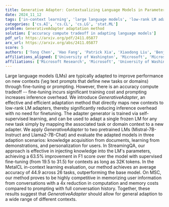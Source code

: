 ```yaml
---
title: Generative Adapter: Contextualizing Language Models in Parameters with A Single Forward Pass
date: 2024_11_12
tags: ['in-context learning', 'large language models', 'low-rank LM adapters', 'knowledge acquisition', 'fine-tuning', 'personalization', 'computational efficiency', 'self-supervised learning', 'prompting', 'inference overhead']
categories: ['cs.AI', 'cs.CL', 'cs.LG', 'stat.ML']
problem: GenerativeAdapter adaptation method
solution: ['accuracy compute tradeoff in adapting language models']
pdf_url: https://arxiv.org/pdf/2411.05877
arx_url: https://arxiv.org/abs/2411.05877
score: 5
authors: ['Tong Chen', 'Hao Fang', 'Patrick Xia', 'Xiaodong Liu', 'Benjamin Van Durme', 'Luke Zettlemoyer', 'Jianfeng Gao', 'Hao Cheng']
affiliations_aligned: ['University of Washington', 'Microsoft', 'Microsoft Research', 'Microsoft Research', 'Microsoft Research', 'University of Washington', 'Microsoft Research', 'Microsoft Research']
affiliations: ['Microsoft Research', 'Microsoft', 'University of Washington']
---
```



Large language models (LMs) are typically adapted to improve performance on new contexts (\eg text prompts that define new tasks or domains) through fine-tuning or prompting. However, there is an accuracy compute tradeoff -- fine-tuning incurs significant training cost and prompting increases inference overhead. We introduce $GenerativeAdapter$, an effective and efficient adaptation method that directly maps new contexts to low-rank LM adapters, thereby significantly reducing inference overhead with no need for finetuning. The adapter generator is trained via self-supervised learning, and can be used to adapt a single frozen LM for any new task simply by mapping the associated task or domain context to a new adapter. We apply $GenerativeAdapter$ to two pretrained LMs (Mistral-7B-Instruct and Llama2-7B-Chat) and evaluate the adapted models in three adaption scenarios: knowledge acquisition from documents, learning from demonstrations, and personalization for users. In StreamingQA, our approach is effective in injecting knowledge into the LM's parameters, achieving a 63.5% improvement in F1 score over the model with supervised fine-tuning (from $19.5$ to $31.5$) for contexts as long as 32K tokens. In the MetaICL in-context learning evaluation, our method achieves an average accuracy of $44.9$ across 26 tasks, outperforming the base model. On MSC, our method proves to be highly competitive in memorizing user information from conversations with a 4x reduction in computation and memory costs compared to prompting with full conversation history. Together, these results suggest that $GenerativeAdapter$ should allow for general adaption to a wide range of different contexts.